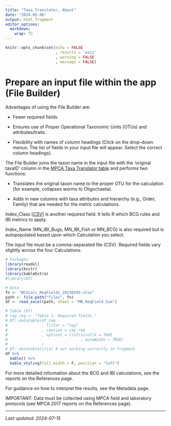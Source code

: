 ```yaml
---
title: "Taxa Translator, About"
date: "2024-05-06"
output: html_fragment
editor_options: 
  markdown: 
    wrap: 72
---
```


```r
knitr::opts_chunk$set(echo = FALSE
                      , results = 'asis'
                      , warning = FALSE
                      , message = FALSE)
```

# Prepare an input file within the app (File Builder)

Advantages of using the File Builder are:

-   Fewer required fields.

-   Ensures use of Proper Operational Taxonomic Units (OTUs) and
    attributes/traits.

-   Flexibility with names of column headings (Click on the drop-down
    menus. The list of fields in your input file will appear. Select the
    correct column headings).

The File Builder joins the taxon name in the input file with the
‘original taxaID’ column in the
<a href="https://github.com/leppott/BioMonTools_SupportFiles/tree/main/data/taxa_official/MN" target="blank">MPCA
Taxa Translator table</a> and performs two functions:

-   Translates the original taxon name to the proper OTU for the
    calculation (for example, collapses worms to Oligochaeta).

-   Adds in new columns with taxa attributes and hierarchy (e.g., Order,
    Family) that are needed for the metric calculations.

Index_Class
[<a href="https://github.com/leppott/MNcalc/raw/main/inst/apps/MNcalc/www/links/IndexClass_MN_20240626.csv" target="blank">CSV</a>]
is another required field. It tells R which BCG rules and IBI metrics to
apply.

Index_Name (MN_IBI_Bugs, MN_IBI_Fish or MN_BCG) is also required but is
autopopulated based upon which Calculation you select.

The input file must be a comma-separated file (CSV). Required fields
vary slightly across the four Calculations.

```r
# Packages
library(readxl)
library(knitr)
library(kableExtra)
#library(DT)

# Data
fn <- "BCGcalc_ReqFields_20230203.xlsx"
path <- file.path("files", fn)
df <- read_excel(path, sheet = "MN_ReqField_Sum")

# Table (DT)
# cap_req <- "Table 1. Required fields."
# DT::datatable(df_req
#               , filter = "top"
#               , caption = cap_req
#               , options = list(scrollX = TRUE
#                                , autoWidth = TRUE)
#               )
# DT::datatable(iris) # not working correctly in fragment
df %>%
  kable() %>%
  kable_styling(full_width = F, position = "left")
```

For more detailed information about the BCG and IBI calculations, see
the reports on the References page.

For guidance on how to interpret the results, see the Metadata page.

IMPORTANT: Data must be collected using MPCA field and laboratory
protocols (see MPCA 2017 reports on the References page).

------------------------------------------------------------------------

*Last updated: 2024-07-15*
